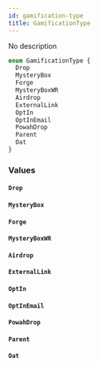```yaml
---
id: gamification-type
title: GamificationType
---
```



No description

```graphql
enum GamificationType {
  Drop
  MysteryBox
  Forge
  MysteryBoxWR
  Airdrop
  ExternalLink
  OptIn
  OptInEmail
  PowahDrop
  Parent
  Oat
}
```


### Values

#### `Drop` 




#### `MysteryBox` 




#### `Forge` 




#### `MysteryBoxWR` 




#### `Airdrop` 




#### `ExternalLink` 




#### `OptIn` 




#### `OptInEmail` 




#### `PowahDrop` 




#### `Parent` 




#### `Oat` 






